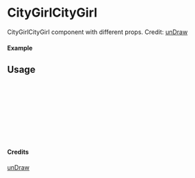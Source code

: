 
<Meta of={CityGirlCityGirl} title="unDraw/CityGirlCityGirl" />

# CityGirlCityGirl

CityGirlCityGirl component with different props.
Credit: [unDraw](https://undraw.co/illustrations)

#### Example

<Canvas of={CityGirlCityGirl.Primary} />

## Usage

```ts
import { CityGirlCityGirl } from "yadl-ui";

const Example = () => {
  return (
      <CityGirlCityGirl />
  );
};

export default Example;
```

#### Credits
[unDraw](https://undraw.co/illustrations)
